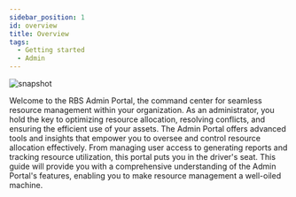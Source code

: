 ---
sidebar_position: 1
id: overview
title: Overview
tags:
  - Getting started
  - Admin
---



<BrowserWindow url={url}>

![snapshot](../assets/admin/login.png)

</BrowserWindow>

Welcome to the RBS Admin Portal, the command center for seamless resource management within your organization. As an administrator, you hold the key to optimizing resource allocation, resolving conflicts, and ensuring the efficient use of your assets. The Admin Portal offers advanced tools and insights that empower you to oversee and control resource allocation effectively. From managing user access to generating reports and tracking resource utilization, this portal puts you in the driver's seat. This guide will provide you with a comprehensive understanding of the Admin Portal's features, enabling you to make resource management a well-oiled machine.
